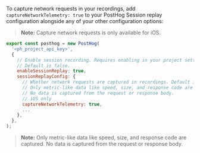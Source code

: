 To capture network requests in your recordings, add `captureNetworkTelemetry: true` to your PostHog Session replay configuration alongside any of your other configuration options:

> **Note:** Capture network requests is only available for iOS.

```js
export const posthog = new PostHog(
  '<ph_project_api_key>',
  {
    // Enable session recording. Requires enabling in your project settings as well.
    // Default is false.
    enableSessionReplay: true,
    sessionReplayConfig: {
      // Whether network requests are captured in recordings. Default is true
      // Only metric-like data like speed, size, and response code are captured.
      // No data is captured from the request or response body.
      // iOS only
      captureNetworkTelemetry: true,
      ...
    },
  },
);
```

> **Note:** Only metric-like data like speed, size, and response code are captured. No data is captured from the request or response body.